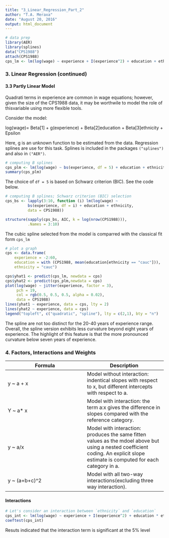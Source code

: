 ```yaml
---
title: "3_Linear_Regression_Part_2"
author: "T.A. Meraxa"
date: "August 20, 2016"
output: html_document
---
```


```r
# data prep
library(AER)
library(splines)
data("CPS1988")
attach(CPS1988)
cps_lm <- lm(log(wage) ~ experience + I(experience^2) + education + ethnicity, data = CPS1988)
```

### 3. Linear Regression (continued)

#### 3.3 Partly Linear Model

Quadrati terms in experience are common in wage equations; however, given the size of the CPS1988 data, it may be worthwile to model the role of thisvariable using more flexible tools.

Consider the model:

log(wage)= Beta[1] + g(experience) + Beta[2]education + Beta[3]ethnicity + Epsilon

Here, g is an unknown function to be estimated from the data. Regression splines are use for this task. Splines is included in the packages `("splines")` and also in `("AER")`. 

```r
# computing B splines
cps_plm <- lm(log(wage) ~ bs(experience, df = 5) + education + ethnicity, data = CPS1988)
summary(cps_plm)
```

The choice of `df = 5` is based on Schwarz criterion (BIC). See the code below.

```r
# computing B splines; Schwarz criterion (BIC) selection 
cps_bs <- lapply(3:10, function (i) lm(log(wage) ~
          bs(experience, df = i) + education + ethnicity,
          data = CPS1988))

structure(sapply(cps_bs, AIC, k = log(nrow(CPS1988))),
          .Names = 3:10)
```

The cubic spline selected from the model is comparred with the classical fit form `cps_lm`

```r
# plot a graph
cps <- data.frame(
    experience = -2:60, 
    education = with (CPS1988, mean(education[ethnicity == "cauc"])),
    ethnicity = "cauc")

cps$yhat1 <- predict(cps_lm, newdata = cps)
cps$yhat2 <- predict(cps_plm,newdata = cps)
plot(log(wage) ~ jitter(experience, factor = 3), 
     pch = 19,
     col = rgb(0.5, 0.5, 0.5, alpha = 0.02), 
     data = CPS1988)
lines(yhat1 ~ experience, data = cps, lty = 2)
lines(yhat2 ~ experience, data = cps)
legend("topleft", c("quadratic", "spline"), lty = c(2,1), bty = "n")

```

The spline are not too distinct for the 20-40 years of experience range. Overall, the spline version exhibits less curvature beyond eight years of experience. The highlight of this feature is that the more pronounced curvature below seven years of experience.

### 4. Factors, Interactions and Weights

Formula       | Description
------------  |------------
y ~ a + x     | Model without interaction: indentical slopes with respect to x, but different intercepts with respect to a.
Y ~ a* x      | Model with interaction: the term a:x gives the difference in slopes compared with the reference category.
y ~ a/x       | Model with interaction: produces the same fitten values as the mdoel above but using a nested coefficient coding. An explicit slope estimate is computed for each category in a.
y ~ (a+b+c)^2 | Model with all two-way interactions(excluding three way interaction).

#### Interactions

```r
# Let's consider an interaction between `ethnicity` and `education`
cps_int <- lm(log(wage) ~ experience + I(experience^2) + education * ethnicity, data = CPS1988)
coeftest(cps_int)
```

Resuts indicated that the interaction term is significant at the 5% level